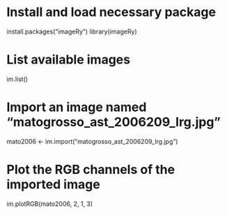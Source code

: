 # Install and load necessary package
install.packages("imageRy")
library(imageRy)

# List available images
im.list()

# Import an image named "matogrosso_ast_2006209_lrg.jpg"
mato2006 <- im.import("matogrosso_ast_2006209_lrg.jpg")

# Plot the RGB channels of the imported image
im.plotRGB(mato2006, 2, 1, 3)
